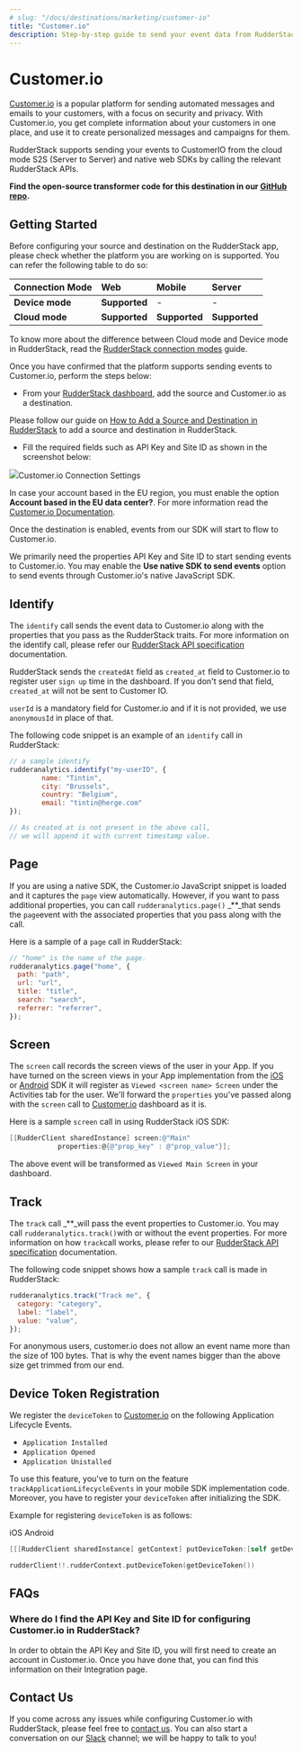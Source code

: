 ```yaml
---
# slug: "/docs/destinations/marketing/customer-io"
title: "Customer.io"
description: Step-by-step guide to send your event data from RudderStack to Customer.io
---
```


# Customer.io

[Customer.io](https://customer.io/) is a popular platform for sending automated messages and emails to your customers, with a focus on security and privacy. With Customer.io, you get complete information about your customers in one place, and use it to create personalized messages and campaigns for them.

RudderStack supports sending your events to CustomerIO from the cloud mode S2S \(Server to Server\) and native web SDKs by calling the relevant RudderStack APIs.

<div class="successBlock">

  **Find the open-source transformer code for this destination in our <a href="https://github.com/rudderlabs/rudder-transformer/tree/master/v0/destinations/customerio">GitHub repo</a>.**
</div>

## Getting Started

Before configuring your source and destination on the RudderStack app, please check whether the platform you are working on is supported. You can refer the following table to do so:

| **Connection Mode** | **Web**       | **Mobile**    | **Server**    |
| :------------------ | :------------ | :------------ | :------------ |
| **Device mode**     | **Supported** | -             | -             |
| **Cloud mode**      | **Supported** | **Supported** | **Supported** |

<div class="infoBlock">

To know more about the difference between Cloud mode and Device mode in RudderStack, read the <a href="https://rudderstack.com/docs/connections/rudderstack-connection-modes/">RudderStack connection modes</a> guide.

</div>

Once you have confirmed that the platform supports sending events to Customer.io, perform the steps below:

- From your [RudderStack dashboard](https://app.rudderlabs.com/), add the source and Customer.io as a destination.

<div class="infoBlock">

Please follow our guide on <a href="https://rudderstack.com/docs/connections/adding-source-and-destination-rudderstack/">How to Add a Source and Destination in RudderStack</a> to add a source and destination in RudderStack.

</div>

- Fill the required fields such as API Key and Site ID as shown in the screenshot below:

<img src="../../assets/photo-17-03-2021.png" /><span class="imageTitle">Customer.io Connection Settings</span>

<div class="infoBlock">

In case your account based in the EU region, you must enable the option **Account based in the EU data center?**. For more information read the <a href="https://customer.io/docs/api/?region=eu#section/Overview">Customer.io Documentation</a>.

</div>

Once the destination is enabled, events from our SDK will start to flow to Customer.io.

<div class="infoBlock">

We primarily need the properties API Key and Site ID to start sending events to Customer.io. You may enable the **Use native SDK to send events** option to send events through Customer.io's native JavaScript SDK.

</div>

## Identify

The `identify` call sends the event data to Customer.io along with the properties that you pass as the RudderStack traits. For more information on the identify call, please refer our [RudderStack API specification](https://rudderstack.com/docs/get-started/rudderstack-api-spec) documentation.

RudderStack sends the `createdAt` field as `created_at` field to Customer.io to register user `sign up` time in the dashboard. If you don't send that field, `created_at` will not be sent to Customer IO.

`userId` is a mandatory field for Customer.io and if it is not provided, we use `anonymousId` in place of that.

The following code snippet is an example of an `identify` call in RudderStack:

```javascript
// a sample identify
rudderanalytics.identify("my-userID", {
        name: "Tintin",
        city: "Brussels",
        country: "Belgium",
        email: "tintin@herge.com"
});

// As created at is not present in the above call,
// we will append it with current timestamp value.
```

## Page

If you are using a native SDK, the Customer.io JavaScript snippet is loaded and it captures the `page` view automatically. However, if you want to pass additional properties, you can call `rudderanalytics.page()` \_\*\*\_that sends the `page`event with the associated properties that you pass along with the call.

Here is a sample of a `page` call in RudderStack:

```javascript
// "home" is the name of the page.
rudderanalytics.page("home", {
  path: "path",
  url: "url",
  title: "title",
  search: "search",
  referrer: "referrer",
});
```

## Screen

The `screen` call records the screen views of the user in your App. If you have turned on the screen views in your App implementation from the [iOS](https://rudderstack.com/docs/rudderstack-sdk-integration-guides/rudderstack-ios-sdk) or [Android](https://rudderstack.com/docs/rudderstack-sdk-integration-guides/rudderstack-android-sdk) SDK it will register as `Viewed <screen name> Screen` under the Activities tab for the user. We'll forward the `properties` you've passed along with the `screen` call to [Customer.io](https://customer.io) dashboard as it is.

Here is a sample `screen` call in using RudderStack iOS SDK:

```objectivec
[[RudderClient sharedInstance] screen:@"Main"
            properties:@{@"prop_key" : @"prop_value"}];
```

The above event will be transformed as `Viewed Main Screen` in your dashboard.

## Track

The `track` call \_\*\*\_will pass the event properties to Customer.io. You may call `rudderanalytics.track()`with or without the event properties. For more information on how `track`call works, please refer to our [RudderStack API specification](https://rudderstack.com/docs/get-started/rudderstack-api-spec) documentation.

The following code snippet shows how a sample `track` call is made in RudderStack:

```javascript
rudderanalytics.track("Track me", {
  category: "category",
  label: "label",
  value: "value",
});
```

<div class="infoBlock">

For anonymous users, customer.io does not allow an event name more than the size of 100 bytes. That is why the event names bigger than the above size get trimmed from our end.

</div>

## Device Token Registration

We register the `deviceToken` to [Customer.io](https://customer.io) on the following Application Lifecycle Events.

- `Application Installed`
- `Application Opened`
- `Application Unistalled`

To use this feature, you've to turn on the feature `trackApplicationLifecycleEvents` in your mobile SDK implementation code. Moreover, you have to register your `deviceToken` after initializing the SDK.

Example for registering `deviceToken` is as follows:

<!--{% tabs %}
{% tab title="iOS" %}

```objectivec
[[[RudderClient sharedInstance] getContext] putDeviceToken:[self getDeviceToken]];
```

{% endtab %}

{% tab title="Android" %}

```kotlin
rudderClient!!.rudderContext.putDeviceToken(getDeviceToken())
```

{% endtab %}
{% endtabs %}-->

<Tabs>
  <TabList>
    <Tab>iOS</Tab>
    <Tab>Android</Tab>
  </TabList>
    <TabPanels>
      <TabPanel>
<span>

```objectivec
[[[RudderClient sharedInstance] getContext] putDeviceToken:[self getDeviceToken]];
```
</span>
      </TabPanel>
      <TabPanel>
<span>

```kotlin
rudderClient!!.rudderContext.putDeviceToken(getDeviceToken())
```
</span>
      </TabPanel>
    </TabPanels>
</Tabs>

## FAQs

### Where do I find the **API Key** and **Site ID** for configuring Customer.io in RudderStack?

In order to obtain the API Key and Site ID, you will first need to create an account in Customer.io. Once you have done that, you can find this information on their Integration page.

## Contact Us

If you come across any issues while configuring Customer.io with RudderStack, please feel free to [contact us](mailto:%20docs@rudderstack.com). You can also start a conversation on our [Slack](https://rudderstack.com/join-rudderstack-slack-community) channel; we will be happy to talk to you!
